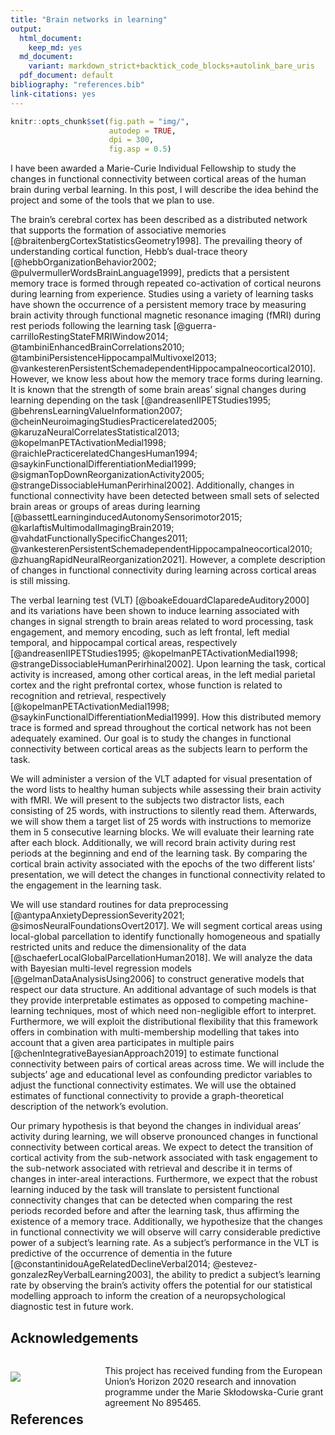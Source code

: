 ```yaml
---
title: "Brain networks in learning"
output:
  html_document:
    keep_md: yes
  md_document:
    variant: markdown_strict+backtick_code_blocks+autolink_bare_uris
  pdf_document: default
bibliography: "references.bib"
link-citations: yes
---
```


```r
knitr::opts_chunk$set(fig.path = "img/",
                      autodep = TRUE,
                      dpi = 300,
                      fig.asp = 0.5)
```

I have been awarded a Marie-Curie Individual Fellowship
to study the changes in functional connectivity
between cortical areas of the human brain
during verbal learning.
In this post, I will describe the idea behind the project
and some of the tools that we plan to use.

The brain's cerebral cortex has been described as a distributed network 
that supports the formation of associative memories
[@braitenbergCortexStatisticsGeometry1998].
The prevailing theory of understanding cortical function, 
Hebb's dual-trace theory [@hebbOrganizationBehavior2002; @pulvermullerWordsBrainLanguage1999], 
predicts that a persistent memory trace is formed 
through repeated co-activation of cortical neurons 
during learning from experience.
Studies using a variety of learning tasks have shown 
the occurrence of a persistent memory trace 
by measuring brain activity through functional magnetic resonance imaging (fMRI)
during rest periods following the learning task
[@guerra-carrilloRestingStateFMRIWindow2014; @tambiniEnhancedBrainCorrelations2010; @tambiniPersistenceHippocampalMultivoxel2013; @vankesterenPersistentSchemadependentHippocampalneocortical2010].
However, we know less about how the memory trace forms during learning.
It is known that the strength of some brain areas' signal 
changes during learning depending on the task
[@andreasenIIPETStudies1995; @behrensLearningValueInformation2007; @cheinNeuroimagingStudiesPracticerelated2005; @karuzaNeuralCorrelatesStatistical2013; @kopelmanPETActivationMedial1998; @raichlePracticerelatedChangesHuman1994; @saykinFunctionalDifferentiationMedial1999; @sigmanTopDownReorganizationActivity2005; @strangeDissociableHumanPerirhinal2002].
Additionally, changes in functional connectivity have been detected 
between small sets of selected brain areas or groups of areas during learning
[@bassettLearninginducedAutonomySensorimotor2015; @karlaftisMultimodalImagingBrain2019; @vahdatFunctionallySpecificChanges2011; @vankesterenPersistentSchemadependentHippocampalneocortical2010; @zhuangRapidNeuralReorganization2021].
However, a complete description of changes in functional connectivity 
during learning across cortical areas is still missing.

The verbal learning test (VLT)
[@boakeEdouardClaparedeAuditory2000] and its variations
have been shown to induce learning associated with changes in signal strength 
to brain areas related to word processing, task engagement, and memory encoding, 
such as left frontal, left medial temporal, and hippocampal cortical areas, respectively
[@andreasenIIPETStudies1995; @kopelmanPETActivationMedial1998; @strangeDissociableHumanPerirhinal2002].
Upon learning the task, cortical activity is increased, 
among other cortical areas,
in the left medial parietal cortex and the right prefrontal cortex,
whose function is related to recognition and retrieval, respectively
[@kopelmanPETActivationMedial1998; @saykinFunctionalDifferentiationMedial1999].
How this distributed memory trace is formed and spread 
throughout the cortical network has not been adequately examined.
Our goal is to study the changes in functional connectivity 
between cortical areas as the subjects learn to perform the task.

We will administer a version of the VLT 
adapted for visual presentation of the word lists 
to healthy human subjects while assessing their brain activity with fMRI. 
We will present to the subjects two distractor lists, 
each consisting of 25 words, with instructions to silently read them. 
Afterwards, we will show them a target list of 25 words 
with instructions to memorize them in 5 consecutive learning blocks. 
We will evaluate their learning rate after each block.
Additionally, we will record brain activity during rest periods 
at the beginning and end of the learning task. 
By comparing the cortical brain activity associated 
with the epochs of the two different lists’ presentation, 
we will detect the changes in functional connectivity 
related to the engagement in the learning task.

We will use standard routines for data preprocessing
[@antypaAnxietyDepressionSeverity2021; @simosNeuralFoundationsOvert2017].
We will segment cortical areas using local-global parcellation
to identify functionally homogeneous and spatially restricted units
and reduce the dimensionality of the data
[@schaeferLocalGlobalParcellationHuman2018].
We will analyze the data with Bayesian multi-level regression models
[@gelmanDataAnalysisUsing2006]
to construct generative models that respect our data structure. 
An additional advantage of such models is that they provide interpretable estimates 
as opposed to competing machine-learning techniques, 
most of which need non-negligible effort to interpret.
Furthermore, we will exploit the distributional flexibility 
that this framework offers in combination with multi-membership modelling
that takes into account that a given area participates in multiple pairs
[@chenIntegrativeBayesianApproach2019]
to estimate functional connectivity between pairs of cortical areas across time.
We will include the subjects' age and educational level
as confounding predictor variables 
to adjust the functional connectivity estimates.
We will use the obtained estimates of functional connectivity
to provide a graph-theoretical description of the network's evolution.

Our primary hypothesis is that beyond the changes 
in individual areas’ activity during learning, 
we will observe pronounced changes in functional connectivity between cortical areas.
We expect to detect the transition of cortical activity
from the sub-network associated with task engagement
to the sub-network associated with retrieval
and describe it in terms of changes in inter-areal interactions.
Furthermore, we expect that the robust learning induced by the task 
will translate to persistent functional connectivity changes 
that can be detected when comparing the rest periods recorded 
before and after the learning task,
thus affirming the existence of a memory trace.
Additionally, we hypothesize that the changes in functional connectivity 
we will observe will carry considerable predictive power 
of a subject's learning rate.
As a subject's performance in the VLT 
is predictive of the occurrence of dementia in the future
[@constantinidouAgeRelatedDeclineVerbal2014; @estevez-gonzalezReyVerbalLearning2003],
the ability to predict a subject's learning rate by observing the brain's activity
offers the potential for our statistical modelling approach to inform 
the creation of a neuropsychological diagnostic test in future work.

## Acknowledgements

<div>
<p style="max-width:30%; float:left">
<img src="../img/5000200-commission-cl.jpg" style="margin-top:0.75em; margin-bottom:1rem">
</p>
<p style="width:70%; float:right">
This project has received funding 
from the European Union’s Horizon 2020
research and innovation programme 
under the Marie Skłodowska-Curie grant agreement No 895465.
</p>
</div>

<h2 id="references" style="margin-top:5em">References</h2>
